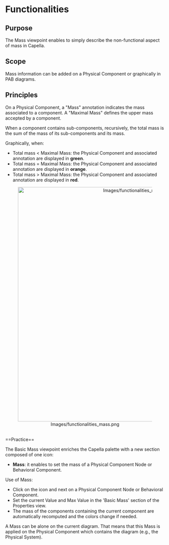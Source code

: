 <!--
  Copyright (c) 2022 THALES GLOBAL SERVICES.
  This program and the accompanying materials are made available under the
  terms of the Eclipse Public License 2.0 which is available at
  http://www.eclipse.org/legal/epl-2.0
  
  SPDX-License-Identifier: EPL-2.0

  Contributors:
       Thales - initial API and implementation
-->
=Functionalities=

==Purpose==

The Mass viewpoint enables to simply describe the non-functional aspect of mass in Capella.

==Scope==

Mass information can be added on a Physical Component or graphically in PAB diagrams.

==Principles==

On a Physical Component, a "Mass" annotation indicates the mass associated to a component. A "Maximal Mass" defines the upper mass accepted by a component.

When a component contains sub-components, recursively, the total mass is the sum of the mass of its sub-components and its mass.

Graphically, when:

* Total mass < Maximal Mass: the Physical Component and associated annotation are displayed in '''green'''.
* Total mass = Maximal Mass: the Physical Component and associated annotation are displayed in '''orange'''.
* Total mass > Maximal Mass: the Physical Component and associated annotation are displayed in '''red'''.

<center>[[Image:Images/functionalities_mass.png|740px]]</center>

<br>
==Practice==

The Basic Mass viewpoint enriches the Capella palette with a new section composed of one icon:
* '''Mass''': it enables to set the mass of a Physical Component Node or Behavioral Component.

Use of Mass:
* Click on the icon and next on a Physical Component Node or Behavioral Component.
* Set the current Value and Max Value in the 'Basic Mass' section of the Properties view.
* The mass of the components containing the current component are automatically recomputed and the colors change if needed.

A Mass can be alone on the current diagram. That means that this Mass is applied on the Physical Component which contains the diagram (e.g., the Physical System).